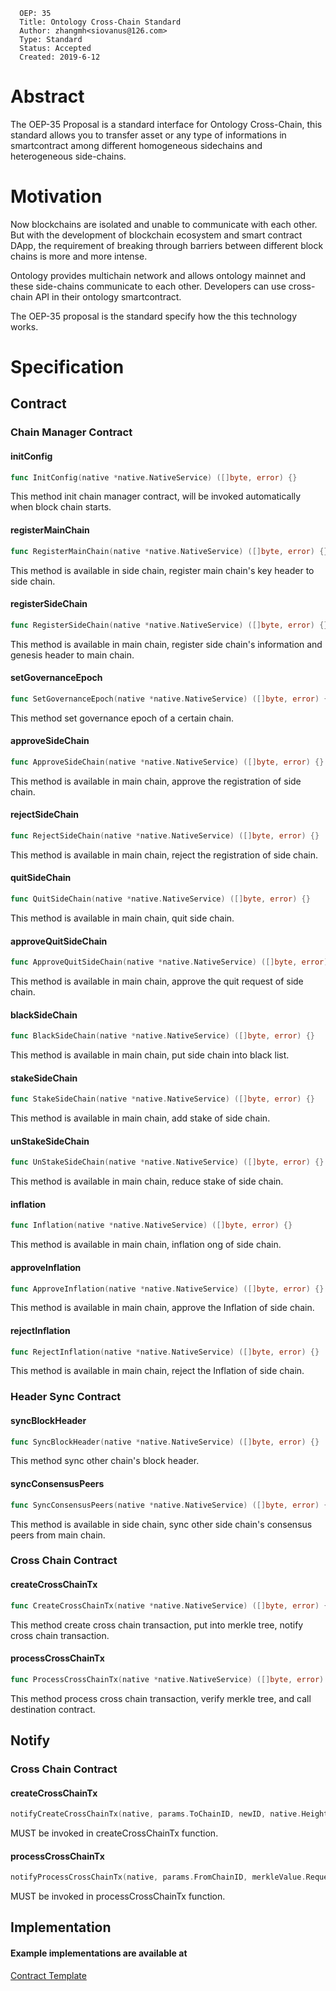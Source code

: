 <pre>
  OEP: 35
  Title: Ontology Cross-Chain Standard
  Author: zhangmh<siovanus@126.com>
  Type: Standard
  Status: Accepted
  Created: 2019-6-12
</pre>

=Abstract=
The OEP-35 Proposal is a standard interface for Ontology Cross-Chain, this standard allows you to transfer asset or any type of informations in smartcontract among different homogeneous sidechains and heterogeneous side-chains.

=Motivation=
Now blockchains are isolated and unable to communicate with each other. But with the development of blockchain ecosystem and smart contract DApp, the requirement of breaking through barriers between different block chains is more and more intense.

Ontology provides multichain network and allows ontology mainnet and these side-chains communicate to each other. Developers can use cross-chain API in their ontology smartcontract.

The OEP-35 proposal is the standard specify how the this technology works.

=Specification=
==Contract==
===Chain Manager Contract===
====initConfig====
<source lang="go">
func InitConfig(native *native.NativeService) ([]byte, error) {}
</source>
This method init chain manager contract, will be invoked automatically when block chain starts.

====registerMainChain====
<source lang="go">
func RegisterMainChain(native *native.NativeService) ([]byte, error) {}
</source>
This method is available in side chain, register main chain's key header to side chain.

====registerSideChain====
<source lang="go">
func RegisterSideChain(native *native.NativeService) ([]byte, error) {}
</source>
This method is available in main chain, register side chain's information and genesis header to main chain.

====setGovernanceEpoch====
<source lang="go">
func SetGovernanceEpoch(native *native.NativeService) ([]byte, error) {}
</source>
This method set governance epoch of a certain chain.

====approveSideChain====
<source lang="go">
func ApproveSideChain(native *native.NativeService) ([]byte, error) {}
</source>
This method is available in main chain, approve the registration of side chain.

====rejectSideChain====
<source lang="go">
func RejectSideChain(native *native.NativeService) ([]byte, error) {}
</source>
This method is available in main chain, reject the registration of side chain.

====quitSideChain====
<source lang="go">
func QuitSideChain(native *native.NativeService) ([]byte, error) {}
</source>
This method is available in main chain, quit side chain.

====approveQuitSideChain====
<source lang="go">
func ApproveQuitSideChain(native *native.NativeService) ([]byte, error) {}
</source>
This method is available in main chain, approve the quit request of side chain.

====blackSideChain====
<source lang="go">
func BlackSideChain(native *native.NativeService) ([]byte, error) {}
</source>
This method is available in main chain, put side chain into black list.

====stakeSideChain====
<source lang="go">
func StakeSideChain(native *native.NativeService) ([]byte, error) {}
</source>
This method is available in main chain, add stake of side chain.

====unStakeSideChain====
<source lang="go">
func UnStakeSideChain(native *native.NativeService) ([]byte, error) {}
</source>
This method is available in main chain, reduce stake of side chain.

====inflation====
<source lang="go">
func Inflation(native *native.NativeService) ([]byte, error) {}
</source>
This method is available in main chain, inflation ong of side chain.

====approveInflation====
<source lang="go">
func ApproveInflation(native *native.NativeService) ([]byte, error) {}
</source>
This method is available in main chain, approve the Inflation of side chain.

====rejectInflation====
<source lang="go">
func RejectInflation(native *native.NativeService) ([]byte, error) {}
</source>
This method is available in main chain, reject the Inflation of side chain.

===Header Sync Contract===
====syncBlockHeader====
<source lang="go">
func SyncBlockHeader(native *native.NativeService) ([]byte, error) {}
</source>
This method sync other chain's block header.

====syncConsensusPeers====
<source lang="go">
func SyncConsensusPeers(native *native.NativeService) ([]byte, error) {}
</source>
This method is available in side chain, sync other side chain's consensus peers from main chain.

===Cross Chain Contract===
====createCrossChainTx====
<source lang="go">
func CreateCrossChainTx(native *native.NativeService) ([]byte, error) {}
</source>
This method create cross chain transaction, put into merkle tree, notify cross chain transaction.

====processCrossChainTx====
<source lang="go">
func ProcessCrossChainTx(native *native.NativeService) ([]byte, error) {}
</source>
This method process cross chain transaction, verify merkle tree, and call destination contract.

==Notify==
===Cross Chain Contract===
====createCrossChainTx====
<source lang="go">
notifyCreateCrossChainTx(native, params.ToChainID, newID, native.Height, ongFee)
</source>
MUST be invoked in createCrossChainTx function.

====processCrossChainTx====
<source lang="go">
notifyProcessCrossChainTx(native, params.FromChainID, merkleValue.RequestID, params.Height, ongFee)
</source>
MUST be invoked in processCrossChainTx function.

==Implementation==
====Example implementations are available at====
[[https://github.com/siovanus/ontology/tree/main-chain/smartcontract/service/native | Contract Template]]

